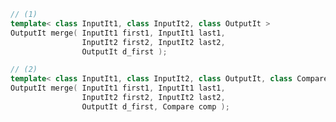 ```cpp
// (1)
template< class InputIt1, class InputIt2, class OutputIt >
OutputIt merge( InputIt1 first1, InputIt1 last1,
                InputIt2 first2, InputIt2 last2,
                OutputIt d_first );

// (2)
template< class InputIt1, class InputIt2, class OutputIt, class Compare >
OutputIt merge( InputIt1 first1, InputIt1 last1,
                InputIt2 first2, InputIt2 last2,
                OutputIt d_first, Compare comp );
```
